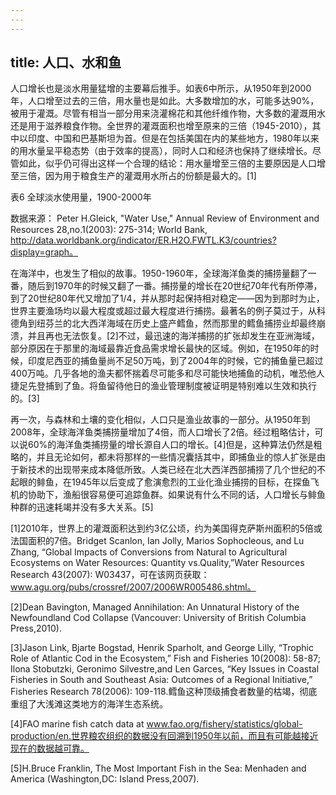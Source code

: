 ```yaml
---
---
---
```

title: 人口、水和鱼
---




人口增长也是淡水用量猛增的主要幕后推手。如表6中所示，从1950年到2000年，人口增至过去的三倍，用水量也是如此。大多数增加的水，可能多达90%，被用于灌溉。尽管有相当一部分用来浇灌棉花和其他纤维作物，大多数的灌溉用水还是用于滋养粮食作物。全世界的灌溉面积也增至原来的三倍（1945-2010），其中以印度、中国和巴基斯坦为首。但是在包括美国在内的某些地方，1980年以来的用水量呈平稳态势（由于效率的提高），同时人口和经济也保持了继续增长。尽管如此，似乎仍可得出这样一个合理的结论：用水量增至三倍的主要原因是人口增至三倍，因为用于粮食生产的灌溉用水所占的份额是最大的。[1]

表6 全球淡水使用量，1900-2000年



数据来源： Peter H.Gleick, "Water Use," Annual Review of Environment and Resources 28,no.1(2003): 275-314; World Bank, http://data.worldbank.org/indicator/ER.H2O.FWTL.K3/countries?display=graph。

在海洋中，也发生了相似的故事。1950-1960年，全球海洋鱼类的捕捞量翻了一番，随后到1970年的时候又翻了一番。捕捞量的增长在20世纪70年代有所停滞，到了20世纪80年代又增加了1/4，并从那时起保持相对稳定——因为到那时为止，世界主要渔场均以最大程度或超过最大程度进行捕捞。最著名的例子莫过于，从科德角到纽芬兰的北大西洋海域在历史上盛产鳕鱼，然而那里的鳕鱼捕捞业却最终崩溃，并且再也无法恢复。[2]不过，最迅速的海洋捕捞的扩张却发生在亚洲海域，部分原因在于那里的海域最靠近食品需求增长最快的区域。例如，在1950年的时候，印度尼西亚的捕鱼量尚不足50万吨，到了2004年的时候，它的捕鱼量已超过400万吨。几乎各地的渔夫都怀揣着尽可能多和尽可能快地捕鱼的动机，唯恐他人捷足先登捕到了鱼。将鱼留待他日的渔业管理制度被证明是特别难以生效和执行的。[3]

再一次，与森林和土壤的变化相似，人口只是渔业故事的一部分。从1950年到2008年，全球海洋鱼类捕捞量增加了4倍，而人口增长了2倍。经过粗略估计，可以说60%的海洋鱼类捕捞量的增长源自人口的增长。[4]但是，这种算法仍然是粗略的，并且无论如何，都未将那样的一些情况囊括其中，即捕鱼业的惊人扩张是由于新技术的出现带来成本降低所致。人类已经在北大西洋西部捕捞了几个世纪的不起眼的鲱鱼，在1945年以后变成了愈演愈烈的工业化渔业捕捞的目标，在探鱼飞机的协助下，渔船很容易便可追踪鱼群。如果说有什么不同的话，人口增长与鲱鱼种群的迅速耗竭并没有多大关系。[5]

[1]2010年，世界上的灌溉面积达到约3亿公顷，约为美国得克萨斯州面积的5倍或法国面积的7倍。Bridget Scanlon, Ian Jolly, Marios Sophocleous, and Lu Zhang, “Global Impacts of Conversions from Natural to Agricultural Ecosystems on Water Resources: Quantity vs.Quality,”Water Resources Research 43(2007): W03437，可在该网页获取：www.agu.org/pubs/crossref/2007/2006WR005486.shtml。



[2]Dean Bavington, Managed Annihilation: An Unnatural History of the Newfoundland Cod Collapse (Vancouver: University of British Columbia Press,2010).



[3]Jason Link, Bjarte Bogstad, Henrik Sparholt, and George Lilly, “Trophic Role of Atlantic Cod in the Ecosystem,” Fish and Fisheries 10(2008): 58-87; Ilona Stobutzki, Geronimo Silvestre,and Len Garces, “Key Issues in Coastal Fisheries in South and Southeast Asia: Outcomes of a Regional Initiative,” Fisheries Research 78(2006): 109-118.鳕鱼这种顶级捕食者数量的枯竭，彻底重组了大浅滩这类地方的海洋生态系统。



[4]FAO marine fish catch data at www.fao.org/fishery/statistics/global-production/en.世界粮农组织的数据没有回溯到1950年以前，而且有可能越接近现在的数据越可靠。



[5]H.Bruce Franklin, The Most Important Fish in the Sea: Menhaden and America (Washington,DC: Island Press,2007).